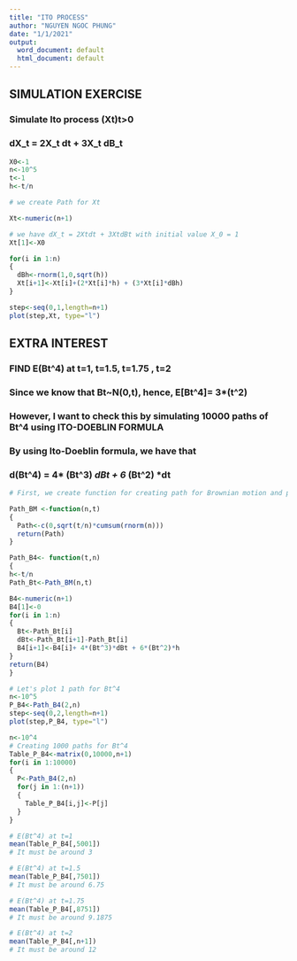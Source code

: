 ---
title: "ITO PROCESS"
author: "NGUYEN NGOC PHUNG"
date: "1/1/2021"
output:
  word_document: default
  html_document: default
---
## SIMULATION EXERCISE
### Simulate Ito process (Xt)t>0
### dX_t = 2X_t dt + 3X_t dB_t  

```{r}
X0<-1
n<-10^5
t<-1
h<-t/n

# we create Path for Xt

Xt<-numeric(n+1)

# we have dX_t = 2Xtdt + 3XtdBt with initial value X_0 = 1
Xt[1]<-X0

for(i in 1:n)
{
  dBh<-rnorm(1,0,sqrt(h))
  Xt[i+1]<-Xt[i]+(2*Xt[i]*h) + (3*Xt[i]*dBh)
}

step<-seq(0,1,length=n+1)
plot(step,Xt, type="l")

```


## EXTRA INTEREST

### FIND E(Bt^4) at t=1, t=1.5, t=1.75 , t=2

### Since we know that Bt~N(0,t), hence, E[Bt^4]= 3*(t^2)

### However, I want to check this by simulating 10000 paths of Bt^4 using ITO-DOEBLIN FORMULA

### By using Ito-Doeblin formula, we have that

### d(Bt^4) = 4* (Bt^3) *dBt + 6* (Bt^2) *dt

```{r}
# First, we create function for creating path for Brownian motion and path for Bt^4 @-@

Path_BM <-function(n,t)
{
  Path<-c(0,sqrt(t/n)*cumsum(rnorm(n)))
  return(Path)
}

Path_B4<- function(t,n)
{
h<-t/n
Path_Bt<-Path_BM(n,t)

B4<-numeric(n+1)
B4[1]<-0
for(i in 1:n)
{
  Bt<-Path_Bt[i]
  dBt<-Path_Bt[i+1]-Path_Bt[i]
  B4[i+1]<-B4[i]+ 4*(Bt^3)*dBt + 6*(Bt^2)*h
}
return(B4)
}

# Let's plot 1 path for Bt^4
n<-10^5
P_B4<-Path_B4(2,n)
step<-seq(0,2,length=n+1)
plot(step,P_B4, type="l")

n<-10^4
# Creating 1000 paths for Bt^4
Table_P_B4<-matrix(0,10000,n+1)
for(i in 1:10000)
{
  P<-Path_B4(2,n)
  for(j in 1:(n+1))
  {
    Table_P_B4[i,j]<-P[j]
  }
}

# E(Bt^4) at t=1
mean(Table_P_B4[,5001])
# It must be around 3 

# E(Bt^4) at t=1.5
mean(Table_P_B4[,7501])
# It must be around 6.75

# E(Bt^4) at t=1.75
mean(Table_P_B4[,8751])
# It must be around 9.1875

# E(Bt^4) at t=2
mean(Table_P_B4[,n+1])
# It must be around 12

```